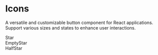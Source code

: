 

<Meta title="Icons" />

 # Icons
A versatile and customizable button component for React applications. <br /> Support various sizes and states to enhance user interactions.

<div className="flex gap-4">
  <div className="flex flex-col gap-3">
    <Star />
    <div>Star</div>
  </div>
  <div className="flex flex-col gap-3">
    <EmptyStar />
    <div>EmptyStar</div>
  </div>
  <div className="flex flex-col gap-3">
    <HalfStar />
    <div>HalfStar</div>
  </div>

  
</div>
